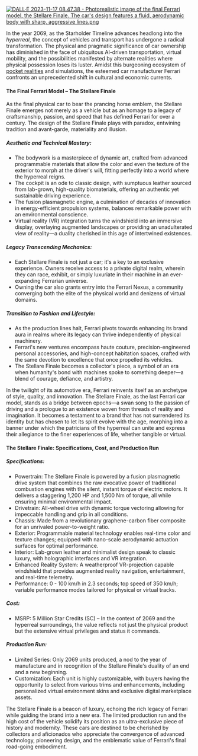 [![DALL·E 2023-11-17 08.47.38 - Photorealistic image of the final Ferrari model, the Stellare Finale. The car's design features a fluid, aerodynamic body with sharp, aggressive lines.png](https://starholder.xyz/images/thumb/f/fb/DALL%C2%B7E_2023-11-17_08.47.38_-_Photorealistic_image_of_the_final_Ferrari_model%2C_the_Stellare_Finale._The_car%27s_design_features_a_fluid%2C_aerodynamic_body_with_sharp%2C_aggressive_lines.png/300px-DALL%C2%B7E_2023-11-17_08.47.38_-_Photorealistic_image_of_the_final_Ferrari_model%2C_the_Stellare_Finale._The_car%27s_design_features_a_fluid%2C_aerodynamic_body_with_sharp%2C_aggressive_lines.png)](https://starholder.xyz/index.php/File:DALL%C2%B7E_2023-11-17_08.47.38_-_Photorealistic_image_of_the_final_Ferrari_model,_the_Stellare_Finale._The_car%27s_design_features_a_fluid,_aerodynamic_body_with_sharp,_aggressive_lines.png)

In the year 2069, as the Starholder Timeline advances headlong into the *hyperreal*, the concept of vehicles and transport has undergone a radical transformation. The physical and pragmatic significance of car ownership has diminished in the face of ubiquitous AI-driven transportation, virtual mobility, and the possibilities manifested by alternate realities where physical possession loses its luster. Amidst this burgeoning ecosystem of [pocket realities](pocket-realities) and simulations, the esteemed car manufacturer Ferrari confronts an unprecedented shift in cultural and economic currents.

#### The Final Ferrari Model – The Stellare Finale
As the final physical car to bear the prancing horse emblem, the Stellare Finale emerges not merely as a vehicle but as an homage to a legacy of craftsmanship, passion, and speed that has defined Ferrari for over a century. The design of the Stellare Finale plays with paradox, entwining tradition and avant-garde, materiality and illusion.

##### Aesthetic and Technical Mastery:
* The bodywork is a masterpiece of dynamic art, crafted from advanced programmable materials that allow the color and even the texture of the exterior to morph at the driver's will, fitting perfectly into a world where the hyperreal reigns.
* The cockpit is an ode to classic design, with sumptuous leather sourced from lab-grown, high-quality biomaterials, offering an authentic yet sustainable driving experience.
* The fusion plasmagnetic engine, a culmination of decades of innovation in energy-efficient propulsion systems, balances remarkable power with an environmental conscience.
* Virtual reality (VR) integration turns the windshield into an immersive display, overlaying augmented landscapes or providing an unadulterated view of reality—a duality cherished in this age of intertwined existences.

##### Legacy Transcending Mechanics:
* Each Stellare Finale is not just a car; it's a key to an exclusive experience. Owners receive access to a private digital realm, wherein they can race, exhibit, or simply luxuriate in their machine in an ever-expanding Ferrarian universe.
* Owning the car also grants entry into the Ferrari Nexus, a community converging both the elite of the physical world and denizens of virtual domains.

##### Transition to Fashion and Lifestyle:
* As the production lines halt, Ferrari pivots towards enhancing its brand aura in realms where its legacy can thrive independently of physical machinery.
* Ferrari's new ventures encompass haute couture, precision-engineered personal accessories, and high-concept habitation spaces, crafted with the same devotion to excellence that once propelled its vehicles.
* The Stellare Finale becomes a collector's piece, a symbol of an era when humanity's bond with machines spoke to something deeper—a blend of courage, defiance, and artistry.

In the twilight of its automotive era, Ferrari reinvents itself as an archetype of style, quality, and innovation. The Stellare Finale, as the last Ferrari car model, stands as a bridge between epochs—a swan song to the passion of driving and a prologue to an existence woven from threads of reality and imagination. It becomes a testament to a brand that has not surrendered its identity but has chosen to let its spirit evolve with the age, morphing into a banner under which the patricians of the hyperreal can unite and express their allegiance to the finer experiences of life, whether tangible or virtual.

#### The Stellare Finale: Specifications, Cost, and Production Run
##### Specifications:
* Powertrain: The Stellare Finale is powered by a fusion plasmagnetic drive system that combines the raw evocative power of traditional combustion engines with the silent, instant torque of electric motors. It delivers a staggering 1,200 HP and 1,500 Nm of torque, all while ensuring minimal environmental impact.
* Drivetrain: All-wheel drive with dynamic torque vectoring allowing for impeccable handling and grip in all conditions.
* Chassis: Made from a revolutionary graphene-carbon fiber composite for an unrivaled power-to-weight ratio.
* Exterior: Programmable material technology enables real-time color and texture changes; equipped with nano-scale aerodynamic actuation surfaces for optimal performance.
* Interior: Lab-grown leather and minimalist design speak to classic luxury, with holographic interfaces and VR integration.
* Enhanced Reality System: A weatherproof VR-projection capable windshield that provides augmented reality navigation, entertainment, and real-time telemetry.
* Performance: 0 - 100 km/h in 2.3 seconds; top speed of 350 km/h; variable performance modes tailored for physical or virtual tracks.

##### Cost:
* MSRP: 5 Million Star Credits (SC) – In the context of 2069 and the hyperreal surroundings, the value reflects not just the physical product but the extensive virtual privileges and status it commands.

##### Production Run:
* Limited Series: Only 2069 units produced, a nod to the year of manufacture and in recognition of the Stellare Finale's duality of an end and a new beginning.
* Customization: Each unit is highly customizable, with buyers having the opportunity to select from various trims and enhancements, including personalized virtual environment skins and exclusive digital marketplace assets.

The Stellare Finale is a beacon of luxury, echoing the rich legacy of Ferrari while guiding the brand into a new era. The limited production run and the high cost of the vehicle solidify its position as an ultra-exclusive piece of history and modernity. These cars are destined to be cherished by collectors and aficionados who appreciate the convergence of advanced technology, pioneering design, and the emblematic value of Ferrari's final road-going embodiment.
